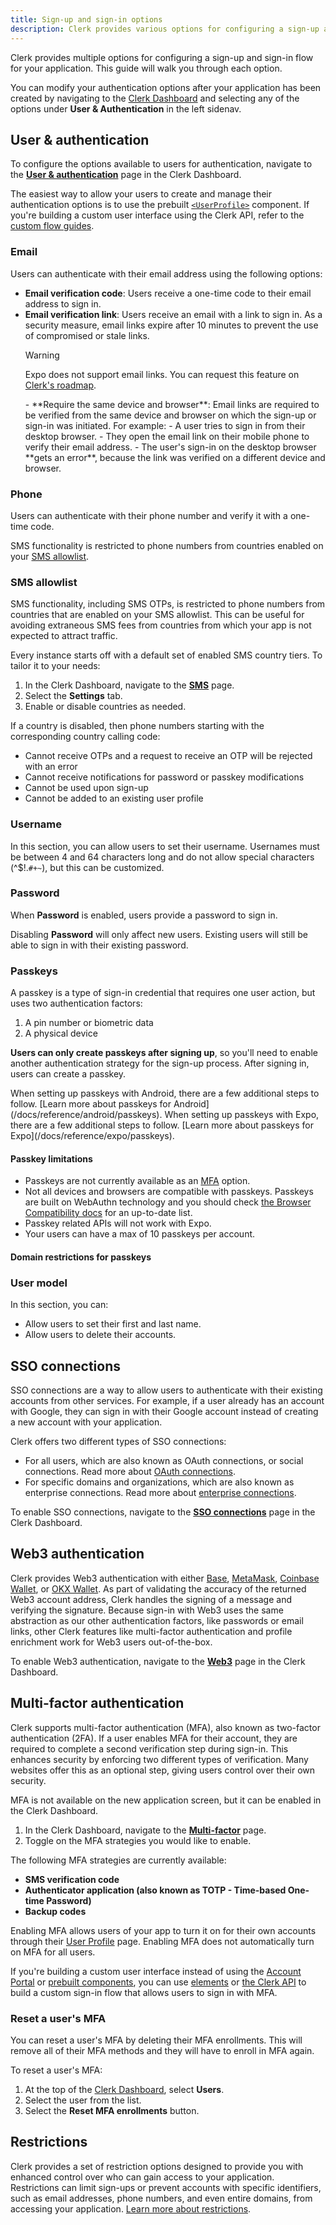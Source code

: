 ```yaml
---
title: Sign-up and sign-in options
description: Clerk provides various options for configuring a sign-up and sign-in flow.
---
```


Clerk provides multiple options for configuring a sign-up and sign-in flow for your application. This guide will walk you through each option.

You can modify your authentication options after your application has been created by navigating to the [Clerk Dashboard](https://dashboard.clerk.com/) and selecting any of the options under **User & Authentication** in the left sidenav.

## User & authentication

To configure the options available to users for authentication, navigate to the [**User & authentication**](https://dashboard.clerk.com/~/user-authentication/user-and-authentication) page in the Clerk Dashboard.

The easiest way to allow your users to create and manage their authentication options is to use the prebuilt [`<UserProfile>`](/docs/reference/components/user/user-profile) component. If you're building a custom user interface using the Clerk API, refer to the [custom flow guides](/docs/guides/development/custom-flows/overview).

### Email

Users can authenticate with their email address using the following options:

- **Email verification code**: Users receive a one-time code to their email address to sign in.
- **Email verification link**: Users receive an email with a link to sign in. As a security measure, email links expire after 10 minutes to prevent the use of compromised or stale links.
  <If sdk="expo">
    > [!WARNING]
    > Expo does not support email links. You can request this feature on [Clerk's roadmap](https://feedback.clerk.com/).
  </If>
  - **Require the same device and browser**: Email links are required to be verified from the same device and browser on which the sign-up or sign-in was initiated. For example:
    - A user tries to sign in from their desktop browser.
    - They open the email link on their mobile phone to verify their email address.
    - The user's sign-in on the desktop browser **gets an error**, because the link was verified on a different device and browser.

### Phone

<Include src="_partials/feature-not-free-callout" />

Users can authenticate with their phone number and verify it with a one-time code.

SMS functionality is restricted to phone numbers from countries enabled on your [SMS allowlist](#sms-allowlist).

### SMS allowlist

SMS functionality, including SMS OTPs, is restricted to phone numbers from countries that are enabled on your SMS allowlist. This can be useful for avoiding extraneous SMS fees from countries from which your app is not expected to attract traffic.

Every instance starts off with a default set of enabled SMS country tiers. To tailor it to your needs:

1. In the Clerk Dashboard, navigate to the [**SMS**](https://dashboard.clerk.com/~/customization/sms) page.
1. Select the **Settings** tab.
1. Enable or disable countries as needed.

If a country is disabled, then phone numbers starting with the corresponding country calling code:

- Cannot receive OTPs and a request to receive an OTP will be rejected with an error
- Cannot receive notifications for password or passkey modifications
- Cannot be used upon sign-up
- Cannot be added to an existing user profile

### Username

In this section, you can allow users to set their username. Usernames must be between 4 and 64 characters long and do not allow special characters (^$!.`#+~`), but this can be customized.

<Include src="_partials/username-character-callout" />

### Password

When **Password** is enabled, users provide a password to sign in.

Disabling **Password** will only affect new users. Existing users will still be able to sign in with their existing password.

### Passkeys

<Include src="_partials/feature-not-free-callout" />

A passkey is a type of sign-in credential that requires one user action, but uses two authentication factors:

1. A pin number or biometric data
1. A physical device

**Users can only create passkeys after signing up**, so you'll need to enable another authentication strategy for the sign-up process. After signing in, users can create a passkey.

<If sdk="android">
  When setting up passkeys with Android, there are a few additional steps to follow. [Learn more about passkeys for Android](/docs/reference/android/passkeys).
</If>

<If sdk="expo">
  When setting up passkeys with Expo, there are a few additional steps to follow. [Learn more about passkeys for Expo](/docs/reference/expo/passkeys).
</If>

#### Passkey limitations

- Passkeys are not currently available as an [MFA](#multi-factor-authentication) option.
- Not all devices and browsers are compatible with passkeys. Passkeys are built on WebAuthn technology and you should check [the Browser Compatibility docs](https://developer.mozilla.org/en-US/docs/Web/API/Web_Authentication_API#browser_compatibility) for an up-to-date list.
- Passkey related APIs will not work with Expo.
- Your users can have a max of 10 passkeys per account.

#### Domain restrictions for passkeys

<Include src="_partials/authentication/passkeys-restriction" />

### User model

In this section, you can:

- Allow users to set their first and last name.
- Allow users to delete their accounts.

## SSO connections

SSO connections are a way to allow users to authenticate with their existing accounts from other services. For example, if a user already has an account with Google, they can sign in with their Google account instead of creating a new account with your application.

Clerk offers two different types of SSO connections:

- For all users, which are also known as OAuth connections, or social connections. Read more about [OAuth connections](/docs/guides/configure/auth-strategies/social-connections/overview).
- For specific domains and organizations, which are also known as enterprise connections. Read more about [enterprise connections](/docs/guides/configure/auth-strategies/enterprise-connections/overview).

To enable SSO connections, navigate to the [**SSO connections**](https://dashboard.clerk.com/~/user-authentication/sso-connections) page in the Clerk Dashboard.

## Web3 authentication

Clerk provides Web3 authentication with either [Base](/docs/guides/configure/auth-strategies/web3/base), [MetaMask](/docs/guides/configure/auth-strategies/web3/metamask), [Coinbase Wallet](/docs/guides/configure/auth-strategies/web3/coinbase-wallet), or [OKX Wallet](/docs/guides/configure/auth-strategies/web3/okx-wallet). As part of validating the accuracy of the returned Web3 account address, Clerk handles the signing of a message and verifying the signature. Because sign-in with Web3 uses the same abstraction as our other authentication factors, like passwords or email links, other Clerk features like multi-factor authentication and profile enrichment work for Web3 users out-of-the-box.

To enable Web3 authentication, navigate to the [**Web3**](https://dashboard.clerk.com/~/user-authentication/web3) page in the Clerk Dashboard.

## Multi-factor authentication

Clerk supports multi-factor authentication (MFA), also known as two-factor authentication (2FA). If a user enables MFA for their account, they are required to complete a second verification step during sign-in. This enhances security by enforcing two different types of verification. Many websites offer this as an optional step, giving users control over their own security.

MFA is not available on the new application screen, but it can be enabled in the Clerk Dashboard.

1. In the Clerk Dashboard, navigate to the [**Multi-factor**](https://dashboard.clerk.com/~/user-authentication/multi-factor) page.
1. Toggle on the MFA strategies you would like to enable.

The following MFA strategies are currently available:

- **SMS verification code**
- **Authenticator application (also known as TOTP - Time-based One-time Password)**
- **Backup codes**

Enabling MFA allows users of your app to turn it on for their own accounts through their [User Profile](/docs/guides/customizing-clerk/account-portal#user-profile) page. Enabling MFA does not automatically turn on MFA for all users.

If you're building a custom user interface instead of using the [Account Portal](/docs/guides/customizing-clerk/account-portal) or [prebuilt components](/docs/reference/components/overview), you can use [elements](/docs/guides/customizing-clerk/elements/examples/sign-in#multi-factor-authentication-mfa) or [the Clerk API](/docs/guides/development/custom-flows/authentication/email-password-mfa) to build a custom sign-in flow that allows users to sign in with MFA.

### Reset a user's MFA

You can reset a user's MFA by deleting their MFA enrollments. This will remove all of their MFA methods and they will have to enroll in MFA again.

To reset a user's MFA:

1. At the top of the [Clerk Dashboard](https://dashboard.clerk.com/), select **Users**.
1. Select the user from the list.
1. Select the **Reset MFA enrollments** button.

## Restrictions

Clerk provides a set of restriction options designed to provide you with enhanced control over who can gain access to your application. Restrictions can limit sign-ups or prevent accounts with specific identifiers, such as email addresses, phone numbers, and even entire domains, from accessing your application. [Learn more about restrictions](/docs/guides/secure/restricting-access).
